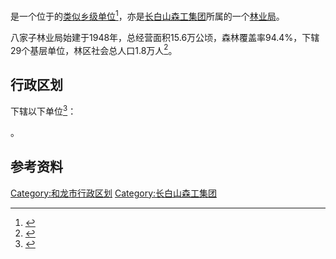 {{中国乡级行政区|22/24/06/401/000
|行政区全称           = {{PAGENAMEBASE}}<br>八家子林业有限公司
|上级行政区           = [[长白山森工集团|长白山森工集团]]
|政府驻地             = [[和龙市|和龙市]][[八家子镇_(和龙市)|八家子镇]]
}}

'''{{PAGENAMEBASE}}'''是一个位于{{PRC admin/fullname|22/24/06/401/000|3}}的[[类似乡级单位|类似乡级单位]]<ref>{{PRC admin/ref sgc|{{PRC admin/parent|22/24/06/401/000}}}}</ref>，亦是[[长白山森工集团|长白山森工集团]]所属的一个[[林业局|林业局]]。

八家子林业局始建于1948年，总经营面积15.6万公顷，森林覆盖率94.4%，下辖29个基层单位，林区社会总人口1.8万人<ref>{{cite web |title=八家子林业有限公司简介 |url=http://www.cbssgjt.com/html/2015/04/17/20150417305.shtml |website=长白山森工集团 |accessdate=2020-08-27 |archive-date=2019-02-09 |archive-url=https://web.archive.org/web/20190209084752/http://cbssgjt.com/html/2015/04/17/20150417305.shtml |dead-url=no }}</ref>。

== 行政区划 ==
{{PAGENAMEBASE}}下辖以下单位<ref>{{PRC admin/ref sgc|22/24/06/401/000}}</ref>：

{{PRC admin/children|22/24/06/401/000}}。

== 参考资料 ==
{{reflist}}

{{吉林行政区划小作品}}
[[Category:和龙市行政区划|Category:和龙市行政区划]]
{{中华人民共和国林业区划|长}}

[[Category:长白山森工集团|Category:长白山森工集团]]